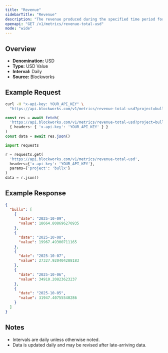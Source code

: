```yaml
---
title: "Revenue"
sidebarTitle: "Revenue"
description: "The revenue produced during the specified time period for given project."
openapi: "GET /v1/metrics/revenue-total-usd"
mode: "wide"
---
```


## Overview

- **Denomination:** USD
- **Type:** USD Value
- **Interval:** Daily
- **Source:** Blockworks

## Example Request

<CodeGroup>

```bash cURL
curl -H "x-api-key: YOUR_API_KEY" \
  "https://api.blockworks.com/v1/metrics/revenue-total-usd?project=bullx"
```

```typescript TypeScript
const res = await fetch(
  'https://api.blockworks.com/v1/metrics/revenue-total-usd?project=bullx',
  { headers: { 'x-api-key': 'YOUR_API_KEY' } }
)
const data = await res.json()
```

```python Python
import requests

r = requests.get(
  'https://api.blockworks.com/v1/metrics/revenue-total-usd',
  headers={'x-api-key': 'YOUR_API_KEY'},
  params={'project': 'bullx'}
)
data = r.json()
```

</CodeGroup>

## Example Response

```json
{
  "bullx": [
    {
      "date": "2025-10-09",
      "value": 18664.808696270935
    },
    {
      "date": "2025-10-08",
      "value": 19967.49300711165
    },
    {
      "date": "2025-10-07",
      "value": 27327.920404288183
    },
    {
      "date": "2025-10-06",
      "value": 34910.20823623237
    },
    {
      "date": "2025-10-05",
      "value": 31947.40755540286
    }
  ]
}
```

## Notes
- Intervals are daily unless otherwise noted.
- Data is updated daily and may be revised after late-arriving data.